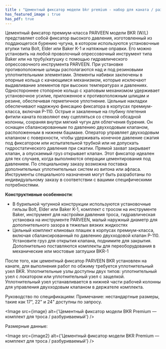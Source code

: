```yaml
---
title : "Цементный фиксатор модели bkr premium - набор для каната / разбуриваемый"
has_featured_image : true
has_pdf: true
---
```


Цементный фиксатор премиум-класса PARVEEN модели BKR (W/L) представляет собой фиксатор высокого давления, изготовленный из поддающегося бурению чугуна, в котором используются установочные втулки типа Bolt, Elder или Baker K-1 и натяжные оправки. Его можно установить на любой проволочный опрессовочный инструмент типа Baker или на трубу/катушку с помощью гидравлического опрессовочного инструмента PARVEEN. При установке противоположные шлицы располагаются над и под резиновыми уплотнительными элементами. Элементы набивки заключены в опорные кольца с качающимся механизмом, которые исключают выдавливание элементов при высоких температурах и давлениях. Одностороннее стопорное кольцо с храповым механизмом удерживает установочное усилие, приложенное к противоположным шлицам и резине, обеспечивая герметичное уплотнение. Цельные накладки обеспечивают надежную фиксацию фиксатора в корпусах премиум-класса, включая P-110. Острые и закаленные на глубину плетения фитили каната позволяют ему сцепляться со стенкой обсадной колонны, сохраняя внутри мягкий чугун для облегчения бурения. Он оснащен сбалансированным по давлению двухходовым клапаном, расположенным в нижнем башмаке. Оператор управляет двухходовым клапаном с поверхности, чтобы удерживать конечное давление сжатия под фиксатором или испытательной трубкой или не допускать гидростатического давления при сжатии. Прямой захват закрывает клапан, а опускаемый груз открывает клапан. Этот фиксатор идеален для тех случаев, когда выполняются операции цементирования под давлением. По специальному заказу возможна поставка дополнительных уплотнительных систем из витона или афласа. Инструменты специального назначения могут быть разработаны по индивидуальному заказу в соответствии с вашими специфическими потребностями.

**Конструктивные особенности**:

* В бурильной чугунной конструкции используются установочные гильзы Bolt, Elder или Baker K-1, комплект с тросом на инструменте Baker, инструмент для настройки давления троса, гидравлическая установка на инструменте PARVEEN, малый наружный диаметр для дополнительного зазора в тяжелых вязких жидкостях
* Цельный комплект клиновых плашек в корпусах премиум-класса, включая сбалансированный по давлению двухходовой клапан P-110. Установите груз для открытия клапана, поднимите для закрытия. Дополнительно поставляются комплекты для переоборудования в механические или мостовые заглушки BKR-1

После того, как цементный фиксатор PARVEEN BKR установлен на канате, для выполнения работ по обжиму требуется уплотнительный узел BKR. Уплотнительные узлы доступны двух типов: уплотнительный узел с локатором или уплотнительный узел с защелкой. Уплотнительный узел устанавливается в нижней части рабочей колонны для управления двухходовым клапаном в держателе комплекта.


Руководство по спецификациям:
Примечание: нестандартные размеры, такие как 17", 22" и 24" доступны по запросу.

<Image src={image} alt={'Цементный фиксатор модели BKR Premium — комплект для троса / разбуриваемый'} />

Размерные данные:

<Image src={image2} alt={'Цементный фиксатор модели BKR Premium — комплект для троса / разбуриваемый'} />